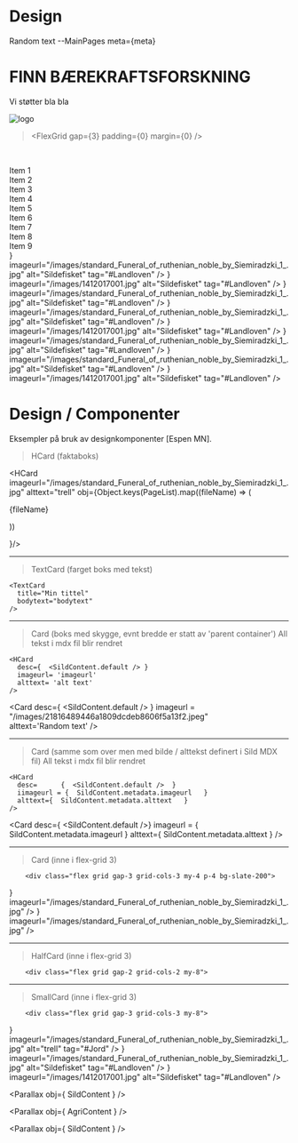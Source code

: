 

 



# Design  

Random text --MainPages meta=\{meta\} 
&nbsp;

<div class="my-4 flex flex-wrap justify-items-stretch divide-x divide-none sm:divide-solid lg:divide-solid divide-black divide-x-1">
<div class="text-left flex-1">
<h1 class="my-2 font-sans font-black text-2xl sm:text-xl lg:text-4xl text-left">FINN BÆREKRAFTS&shy;FORSKNING</h1>
<p class="my-2">Vi støtter bla bla</p>
</div>
<div class="xgrow-0 sm:pl-5">
 <Image 
              src="/images/SDG-wheel.png" 
              alt='logo' 
              width={300} 
              height={300} 
              class="w-full object-cover aspect-[1/1]" 
          />
 
</div>
</div>


 
> \<FlexGrid gap={3} padding={0} margin={0} \/\>

&nbsp;
 
<FlexGrid maxcolumns={9} gap={3} padding={0} margin={0}>
      <div className="bg-red-500 h-32">Item 1</div>
      <div className="bg-green-500 h-32">Item 2</div>
      <div className="bg-blue-500 h-32">Item 3</div>
      <div className="bg-yellow-500 h-32">Item 4</div>
      <div className="bg-purple-500 h-32">Item 5</div>
      <div className="bg-pink-500 h-32">Item 6</div>
      <div className="bg-orange-500 h-32">Item 7</div>
      <div className="bg-teal-500 h-32">Item 8</div>
      <div className="bg-indigo-500 h-32">Item 9</div>
    </FlexGrid>


<FlexGrid maxcolumns={12} gap={3} padding={6} margin={10} bgcolor="bg-[url('/images/bk_gul.svg')] bg-no-repeat" >
  <SmallCard desc={  <JordContent.default /> } imageurl="/images/standard_Funeral_of_ruthenian_noble_by_Siemiradzki_1_.jpg" alt="Sildefisket" tag="#Landloven" /> 
  <SmallCard desc={  <HvalContent.default /> } imageurl="/images/1412017001.jpg" alt="Sildefisket" tag="#Landloven" /> 
 
</FlexGrid>

<FlexGrid maxcolumns={12} gap={3} padding={6} margin={10} bgcolor="bg-slate-200 bg-[url('/images/landslov-ornament.png')] bg-no-repeat" >
  <Card desc={  <JordContent.default /> } imageurl="/images/standard_Funeral_of_ruthenian_noble_by_Siemiradzki_1_.jpg" alt="Sildefisket" tag="#Landloven" /> 
  <Card desc={  <JordContent.default /> } imageurl="/images/standard_Funeral_of_ruthenian_noble_by_Siemiradzki_1_.jpg" alt="Sildefisket" tag="#Landloven" /> 
  <Card desc={  <HvalContent.default /> } imageurl="/images/1412017001.jpg" alt="Sildefisket" tag="#Landloven" /> 
 
</FlexGrid>


<FlexGrid maxcolumns={12} gap={3} padding={6} margin={10} bgcolor="bg-slate-200 bg-[url('/images/ornament.png')] bg-no-repeat" >
  <Card desc={  <JordContent.default /> } imageurl="/images/standard_Funeral_of_ruthenian_noble_by_Siemiradzki_1_.jpg" alt="Sildefisket" tag="#Landloven" /> 
  <Card desc={  <JordContent.default /> } imageurl="/images/standard_Funeral_of_ruthenian_noble_by_Siemiradzki_1_.jpg" alt="Sildefisket" tag="#Landloven" /> 
  <Card desc={  <HvalContent.default /> } imageurl="/images/1412017001.jpg" alt="Sildefisket" tag="#Landloven" /> 
 
</FlexGrid>




# Design / Componenter

Eksempler på bruk av designkomponenter [Espen MN]. 


> HCard (faktaboks)


<HCard 
  imageurl="/images/standard_Funeral_of_ruthenian_noble_by_Siemiradzki_1_.jpg" 
  alttext="trell"
  obj={Object.keys(PageList).map((fileName) => (
  <div key={fileName}>{fileName}</div>
  
))

}/>


----------------------------


> TextCard (farget boks med tekst)

```
<TextCard 
  title="Min tittel"  
  bodytext="bodytext" 
/>
``` 

<TextCard title="Min tittel" bodytext="bodytext"  /> 


----------------------------

> Card (boks med skygge, evnt bredde er statt av 'parent container')
> All tekst i mdx fil blir rendret

```
<HCard 
  desc={  <SildContent.default /> }
  imageurl= 'imageurl' 
  alttext= 'alt text' 
/>  
``` 

<Card 
  desc={ <SildContent.default /> } 
  imageurl = "/images/21816489446a1809dcdeb8606f5a13f2.jpeg"  
  alttext='Random text' 
/> 



----------------------------

> Card (samme som over men med bilde / alttekst definert i Sild MDX fil)
> All tekst i mdx fil blir rendret

```
<HCard 
  desc=      {  <SildContent.default />  }
  iimageurl = {  SildContent.metadata.imageurl   }  
  alttext={  SildContent.metadata.alttext   } 
/>  
``` 


<Card desc={  <SildContent.default />} imageurl = {  SildContent.metadata.imageurl   }  alttext={  SildContent.metadata.alttext   }  /> 

 




----------------------------

> Card (inne i flex-grid 3)

```
    <div class="flex grid gap-3 grid-cols-3 my-4 p-4 bg-slate-200">
```


<div class="flex grid gap-3 grid-cols-3 my-4 p-4 bg-slate-200">
  <Card desc={  <AgriContent.default /> } imageurl="/images/standard_Funeral_of_ruthenian_noble_by_Siemiradzki_1_.jpg" /> 
  <Card desc={  <JordContent.default /> } imageurl="/images/standard_Funeral_of_ruthenian_noble_by_Siemiradzki_1_.jpg" /> 
</div>



----------------------------

> HalfCard (inne i flex-grid 3)

```
    <div class="flex grid gap-2 grid-cols-2 my-8">
```


 
<div class="flex grid gap-2 grid-cols-2 my-8">
  <HalfCard title="Tittel" bodytext="Some random text here" image="/images/standard_Funeral_of_ruthenian_noble_by_Siemiradzki_1_.jpg" alt="trell"   tag="#Jord"  /> 
  <HalfCard title="Tittel" bodytext="Some random text here" image="/images/standard_Funeral_of_ruthenian_noble_by_Siemiradzki_1_.jpg" alt="trell"   tag="#Jord"  /> 
</div>


----------------------------

> SmallCard (inne i flex-grid 3)

```
    <div class="flex grid gap-3 grid-cols-3 my-8">
```

<div class="flex grid gap-3 grid-cols-3 my-8">
  <SmallCard desc={  <AgriContent.default /> } imageurl="/images/standard_Funeral_of_ruthenian_noble_by_Siemiradzki_1_.jpg" alt="trell"   tag="#Jord"  /> 
  <SmallCard desc={  <JordContent.default /> } imageurl="/images/standard_Funeral_of_ruthenian_noble_by_Siemiradzki_1_.jpg" alt="Sildefisket" tag="#Landloven" /> 
  <SmallCard desc={  <HvalContent.default /> } imageurl="/images/1412017001.jpg" alt="Sildefisket" tag="#Landloven" /> 
</div>
 
<Quoter quote="SOmething here" name="Espen Moe-Nilssen" worktitle="Designer" image="/images/standard_Funeral_of_ruthenian_noble_by_Siemiradzki_1_.jpg" alt="trell"     />

<Parallax obj={ SildContent } />

<Parallax obj={ AgriContent } />

<Parallax obj={ SildContent } />





